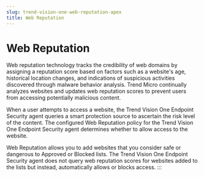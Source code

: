 ```yaml
---
slug: trend-vision-one-web-reputation-apex
title: Web Reputation
---
```

# Web Reputation

Web reputation technology tracks the credibility of web domains by assigning a reputation score based on factors such as a website's age, historical location changes, and indications of suspicious activities discovered through malware behavior analysis. Trend Micro continually analyzes websites and updates web reputation scores to prevent users from accessing potentially malicious content.

When a user attempts to access a website, the Trend Vision One Endpoint Security agent queries a smart protection source to ascertain the risk level of the content. The configured Web Reputation policy for the Trend Vision One Endpoint Security agent determines whether to allow access to the website.

Web Reputation allows you to add websites that you consider safe or dangerous to Approved or Blocked lists. The Trend Vision One Endpoint Security agent does not query web reputation scores for websites added to the lists but instead, automatically allows or blocks access.
:::
